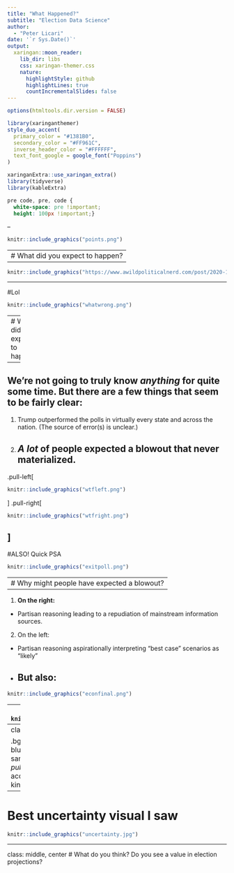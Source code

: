 ```yaml
---
title: "What Happened?"
subtitle: "Election Data Science"  
author: 
  - "Peter Licari"
date: '`r Sys.Date()`'
output:
  xaringan::moon_reader:
    lib_dir: libs
    css: xaringan-themer.css
    nature:
      highlightStyle: github
      highlightLines: true
      countIncrementalSlides: false
---
```


```r
options(htmltools.dir.version = FALSE)
```

```r
library(xaringanthemer)
style_duo_accent(
  primary_color = "#1381B0",
  secondary_color = "#FF961C",
  inverse_header_color = "#FFFFFF",
  text_font_google = google_font("Poppins")
)

xaringanExtra::use_xaringan_extra()
library(tidyverse)
library(kableExtra)
```

```css
pre code, pre, code {
  white-space: pre !important;
  height: 100px !important;}
```

--

```r
knitr::include_graphics("points.png")
```


---
# What did you expect to happen?
--

```r
knitr::include_graphics("https://www.awildpoliticalnerd.com/post/2020-11-03-some-thoughts-about-the-2020-election_files/likelyoutcome.png")
```
---

#Lol
```r
knitr::include_graphics("whatwrong.png")
```

---
# What did you expect to happen?

---

We're not going to truly **know** *anything* for quite some time. But there are a few things that seem to be fairly clear:
--

1. Trump outperformed the polls in virtually every state and across the nation. (The source of error(s) is unclear.)
3. *A lot* of people expected a blowout that never materialized. 
--

.pull-left[
```r
knitr::include_graphics("wtfleft.png")
```
]
.pull-right[
```r
knitr::include_graphics("wtfright.png")
```
]
---
#ALSO! Quick PSA

```r
knitr::include_graphics("exitpoll.png")
```

---
# Why might people have expected a blowout?
--

1. **On the right:**
  - Partisan reasoning leading to a repudiation of mainstream information sources.
2. On the left:
  - Partisan reasoning aspirationally interpreting "best case" scenarios as "likely"
  - But also:
--

```r
knitr::include_graphics("econfinal.png")
```

---
# Is this a fair indictment, though?
```r
knitr::include_graphics("probability.png")
```

---
class: middle

.bg-washed-blue.b--dark-blue.ba.bw2.br3.shadow-5.ph4.mt5[
At the same time, when you are creating things for *public consumption* you need to take into account how the public **in fact** consumes the kinds of things you are producing. 
]

---
# Best uncertainty visual I saw
```r
knitr::include_graphics("uncertainty.jpg")
```


---
class: middle, center
# What do you think? Do you see a value in election projections?

